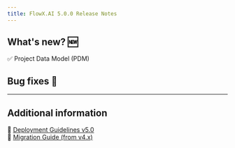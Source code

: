 ```yaml
---
title: FlowX.AI 5.0.0 Release Notes
---
```


## **What's new? 🆕**

✅ Project Data Model (PDM)                    


## **Bug fixes** 🐞  


---

## **Additional information**  

📌 [Deployment Guidelines v5.0](./deployment-guidelines-v5.0.0)  
📌 [Migration Guide (from v4.x)](./migrating-from-v4.x-to-v5.0)